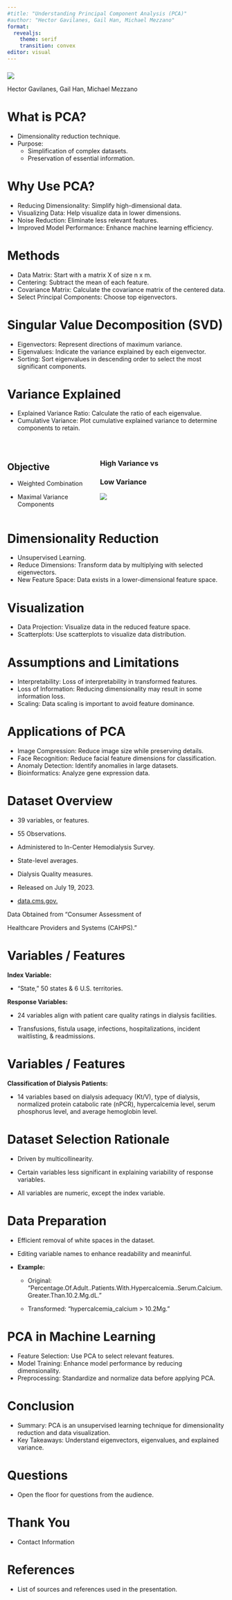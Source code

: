 ---
#title: "Understanding Principal Component Analysis (PCA)"
#author: "Hector Gavilanes, Gail Han, Michael Mezzano"
format:
  revealjs: 
    theme: serif
    transition: convex
editor: visual
---

### 

![](images/01-Preface.jpg){fig-align="center"}

::: footer
Hector Gavilanes, Gail Han, Michael Mezzano
:::

# What is PCA?

-   Dimensionality reduction technique.
-   Purpose:
    -   Simplification of complex datasets.
    -   Preservation of essential information.

# Why Use PCA?

-   Reducing Dimensionality: Simplify high-dimensional data.
-   Visualizing Data: Help visualize data in lower dimensions.
-   Noise Reduction: Eliminate less relevant features.
-   Improved Model Performance: Enhance machine learning efficiency.

# Methods

-   Data Matrix: Start with a matrix X of size n x m.
-   Centering: Subtract the mean of each feature.
-   Covariance Matrix: Calculate the covariance matrix of the centered data.
-   Select Principal Components: Choose top eigenvectors.

# Singular Value Decomposition (SVD)

-   Eigenvectors: Represent directions of maximum variance.
-   Eigenvalues: Indicate the variance explained by each eigenvector.
-   Sorting: Sort eigenvalues in descending order to select the most significant components.

# Variance Explained

-   Explained Variance Ratio: Calculate the ratio of each eigenvalue.
-   Cumulative Variance: Plot cumulative explained variance to determine components to retain.

# 

::: columns
::: {.column width="40%"}
## Objective

-   Weighted Combination

-   Maximal Variance Components
:::

::: {.column width="60%"}
### High Variance vs

### Low Variance

![](images/01-Preface.jpg){width="Infinity"}
:::
:::

# Dimensionality Reduction

-   Unsupervised Learning.
-   Reduce Dimensions: Transform data by multiplying with selected eigenvectors.
-   New Feature Space: Data exists in a lower-dimensional feature space.

# Visualization

-   Data Projection: Visualize data in the reduced feature space.
-   Scatterplots: Use scatterplots to visualize data distribution.

# Assumptions and Limitations

-   Interpretability: Loss of interpretability in transformed features.
-   Loss of Information: Reducing dimensionality may result in some information loss.
-   Scaling: Data scaling is important to avoid feature dominance.

# Applications of PCA

-   Image Compression: Reduce image size while preserving details.
-   Face Recognition: Reduce facial feature dimensions for classification.
-   Anomaly Detection: Identify anomalies in large datasets.
-   Bioinformatics: Analyze gene expression data.

# Dataset Overview

-   39 variables, or features.

-   55 Observations.

-   Administered to In-Center Hemodialysis Survey.

-   State-level averages.

-   Dialysis Quality measures.

-   Released on July 19, 2023.

-   [data.cms.gov.](https://data.cms.gov/provider-data/dataset/2fpu-cgbb)

::: footer
<div>

Data Obtained from "Consumer Assessment of

Healthcare Providers and Systems (CAHPS)."

</div>
:::

# Variables / Features

**Index Variable:**

-   "State," 50 states & 6 U.S. territories.

**Response Variables:**

-   24 variables align with patient care quality ratings in dialysis facilities.

-   Transfusions, fistula usage, infections, hospitalizations, incident waitlisting, & readmissions.

# Variables / Features

**Classification of Dialysis Patients:**

-   14 variables based on dialysis adequacy (Kt/V), type of dialysis, normalized protein catabolic rate (nPCR), hypercalcemia level, serum phosphorus level, and average hemoglobin level.

# Dataset Selection Rationale

-   Driven by multicollinearity.

-   Certain variables less significant in explaining variability of response variables.

-   All variables are numeric, except the index variable.

# Data Preparation  {.smaller}

-   Efficient removal of white spaces in the dataset.

-   Editing variable names to enhance readability and meaninful.

-   **Example:**

    -   Original: "Percentage.Of.Adult..Patients.With.Hypercalcemia..Serum.Calcium.Greater.Than.10.2.Mg.dL."

    -   Transformed: "hypercalcemia_calcium \> 10.2Mg."

# PCA in Machine Learning

-   Feature Selection: Use PCA to select relevant features.
-   Model Training: Enhance model performance by reducing dimensionality.
-   Preprocessing: Standardize and normalize data before applying PCA.

# Conclusion

-   Summary: PCA is an unsupervised learning technique for dimensionality reduction and data visualization.
-   Key Takeaways: Understand eigenvectors, eigenvalues, and explained variance.

# Questions

-   Open the floor for questions from the audience.

# Thank You

-   Contact Information

# References

-   List of sources and references used in the presentation.
